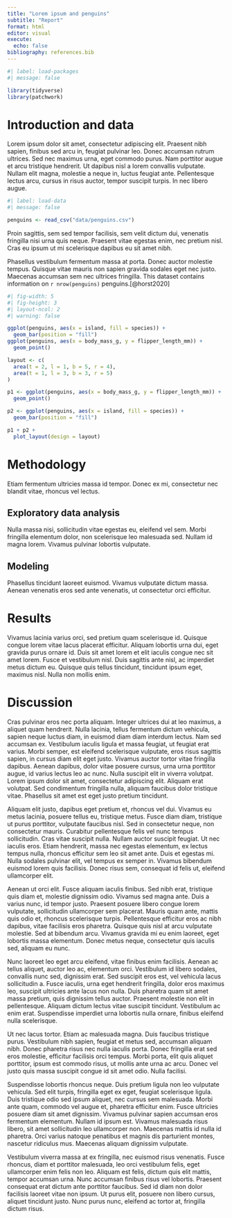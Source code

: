 ```yaml
---
title: "Lorem ipsum and penguins"
subtitle: "Report"
format: html
editor: visual
execute:
  echo: false
bibliography: references.bib
---
```


```r
#| label: load-packages
#| message: false

library(tidyverse)
library(patchwork)
```

# Introduction and data

Lorem ipsum dolor sit amet, consectetur adipiscing elit. Praesent nibh sapien, finibus sed arcu in, feugiat pulvinar leo. Donec accumsan rutrum ultrices. Sed nec maximus urna, eget commodo purus. Nam porttitor augue et arcu tristique hendrerit. Ut dapibus nisl a lorem convallis vulputate. Nullam elit magna, molestie a neque in, luctus feugiat ante. Pellentesque lectus arcu, cursus in risus auctor, tempor suscipit turpis. In nec libero augue.

```r
#| label: load-data
#| message: false

penguins <- read_csv("data/penguins.csv")
```

Proin sagittis, sem sed tempor facilisis, sem velit dictum dui, venenatis fringilla nisi urna quis neque. Praesent vitae egestas enim, nec pretium nisl. Cras eu ipsum ut mi scelerisque dapibus eu sit amet nibh.

Phasellus vestibulum fermentum massa at porta. Donec auctor molestie tempus. Quisque vitae mauris non sapien gravida sodales eget nec justo. Maecenas accumsan sem nec ultrices fringilla. This dataset contains information on `r nrow(penguins)` penguins.[@horst2020]

```r
#| fig-width: 5
#| fig-height: 3
#| layout-ncol: 2
#| warning: false

ggplot(penguins, aes(x = island, fill = species)) +
  geom_bar(position = "fill")
ggplot(penguins, aes(x = body_mass_g, y = flipper_length_mm)) +
  geom_point()
```

```r
layout <- c(
  area(t = 2, l = 1, b = 5, r = 4),
  area(t = 1, l = 3, b = 3, r = 5)
)

p1 <- ggplot(penguins, aes(x = body_mass_g, y = flipper_length_mm)) +
  geom_point()

p2 <- ggplot(penguins, aes(x = island, fill = species)) +
  geom_bar(position = "fill")

p1 + p2 + 
  plot_layout(design = layout)
```

# Methodology

Etiam fermentum ultricies massa id tempor. Donec ex mi, consectetur nec blandit vitae, rhoncus vel lectus.

## Exploratory data analysis

Nulla massa nisi, sollicitudin vitae egestas eu, eleifend vel sem. Morbi fringilla elementum dolor, non scelerisque leo malesuada sed. Nullam id magna lorem. Vivamus pulvinar lobortis vulputate.

## Modeling

Phasellus tincidunt laoreet euismod. Vivamus vulputate dictum massa. Aenean venenatis eros sed ante venenatis, ut consectetur orci efficitur.

# Results

Vivamus lacinia varius orci, sed pretium quam scelerisque id. Quisque congue lorem vitae lacus placerat efficitur. Aliquam lobortis urna dui, eget gravida purus ornare id. Duis sit amet lorem et elit iaculis congue nec sit amet lorem. Fusce et vestibulum nisl. Duis sagittis ante nisl, ac imperdiet metus dictum eu. Quisque quis tellus tincidunt, tincidunt ipsum eget, maximus nisl. Nulla non mollis enim.

# Discussion

Cras pulvinar eros nec porta aliquam. Integer ultrices dui at leo maximus, a aliquet quam hendrerit. Nulla lacinia, tellus fermentum dictum vehicula, sapien neque luctus diam, in euismod diam diam interdum lectus. Nam sed accumsan ex. Vestibulum iaculis ligula et massa feugiat, ut feugiat erat varius. Morbi semper, est eleifend scelerisque vulputate, eros risus sagittis sapien, in cursus diam elit eget justo. Vivamus auctor tortor vitae fringilla dapibus. Aenean dapibus, dolor vitae posuere cursus, urna urna porttitor augue, id varius lectus leo ac nunc. Nulla suscipit elit in viverra volutpat. Lorem ipsum dolor sit amet, consectetur adipiscing elit. Aliquam erat volutpat. Sed condimentum fringilla nulla, aliquam faucibus dolor tristique vitae. Phasellus sit amet est eget justo pretium tincidunt.

Aliquam elit justo, dapibus eget pretium et, rhoncus vel dui. Vivamus eu metus lacinia, posuere tellus eu, tristique metus. Fusce diam diam, tristique ut purus porttitor, vulputate faucibus nisl. Sed in consectetur neque, non consectetur mauris. Curabitur pellentesque felis vel nunc tempus sollicitudin. Cras vitae suscipit nulla. Nullam auctor suscipit feugiat. Ut nec iaculis eros. Etiam hendrerit, massa nec egestas elementum, ex lectus tempus nulla, rhoncus efficitur sem leo sit amet ante. Duis et egestas mi. Nulla sodales pulvinar elit, vel tempus ex semper in. Vivamus bibendum euismod lorem quis facilisis. Donec risus sem, consequat id felis ut, eleifend ullamcorper elit.

Aenean ut orci elit. Fusce aliquam iaculis finibus. Sed nibh erat, tristique quis diam et, molestie dignissim odio. Vivamus sed magna ante. Duis a varius nunc, id tempor justo. Praesent posuere libero congue lorem vulputate, sollicitudin ullamcorper sem placerat. Mauris quam ante, mattis quis odio et, rhoncus scelerisque turpis. Pellentesque efficitur eros ac nibh dapibus, vitae facilisis eros pharetra. Quisque quis nisl at arcu vulputate molestie. Sed at bibendum arcu. Vivamus gravida mi eu enim laoreet, eget lobortis massa elementum. Donec metus neque, consectetur quis iaculis sed, aliquam eu nunc.

Nunc laoreet leo eget arcu eleifend, vitae finibus enim facilisis. Aenean ac tellus aliquet, auctor leo ac, elementum orci. Vestibulum id libero sodales, convallis nunc sed, dignissim erat. Sed suscipit eros est, vel vehicula lacus sollicitudin a. Fusce iaculis, urna eget hendrerit fringilla, dolor eros maximus leo, suscipit ultricies ante lacus non nulla. Duis pharetra quam sit amet massa pretium, quis dignissim tellus auctor. Praesent molestie non elit in pellentesque. Aliquam dictum lectus vitae suscipit tincidunt. Vestibulum ac enim erat. Suspendisse imperdiet urna lobortis nulla ornare, finibus eleifend nulla scelerisque.

Ut nec lacus tortor. Etiam ac malesuada magna. Duis faucibus tristique purus. Vestibulum nibh sapien, feugiat et metus sed, accumsan aliquam nibh. Donec pharetra risus nec nulla iaculis porta. Donec fringilla erat sed eros molestie, efficitur facilisis orci tempus. Morbi porta, elit quis aliquet porttitor, ipsum est commodo risus, ut mollis ante urna ac arcu. Donec vel justo quis massa suscipit congue id sit amet odio. Nulla facilisi.

Suspendisse lobortis rhoncus neque. Duis pretium ligula non leo vulputate vehicula. Sed elit turpis, fringilla eget ex eget, feugiat scelerisque ligula. Duis tristique odio sed ipsum aliquet, nec cursus sem malesuada. Morbi ante quam, commodo vel augue et, pharetra efficitur enim. Fusce ultricies posuere diam sit amet dignissim. Vivamus pulvinar sapien accumsan eros fermentum elementum. Nullam id ipsum est. Vivamus malesuada risus libero, sit amet sollicitudin leo ullamcorper non. Maecenas mattis id nulla id pharetra. Orci varius natoque penatibus et magnis dis parturient montes, nascetur ridiculus mus. Maecenas aliquam dignissim vulputate.

Vestibulum viverra massa at ex fringilla, nec euismod risus venenatis. Fusce rhoncus, diam et porttitor malesuada, leo orci vestibulum felis, eget ullamcorper enim felis non leo. Aliquam est felis, dictum quis elit mattis, tempor accumsan urna. Nunc accumsan finibus risus vel lobortis. Praesent consequat erat dictum ante porttitor faucibus. Sed id diam non dolor facilisis laoreet vitae non ipsum. Ut purus elit, posuere non libero cursus, aliquet tincidunt justo. Nunc purus nunc, eleifend ac tortor at, fringilla dictum risus.

